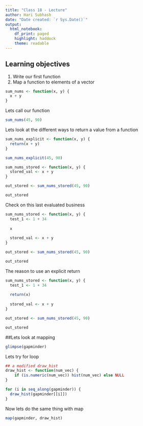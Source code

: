 ```yaml
---
title: "Class 18 - Lecture"
author: Hari Subhash
date: "Date created: `r Sys.Date()`"
output:
  html_notebook: 
    df_print: paged
    highlight: haddock
    theme: readable
---
```

## **Learning objectives**
1. Write our first function
2. Map a function to elements of a vector


```r
sum_nums <- function(x, y) {
  x + y
}
```

Lets call our function

```r
sum_nums(45, 90)
```


Lets look at the different ways to return a value from a function

```r
sum_nums_explicit <- function(x, y) {
  return(x + y)
}

sum_nums_explicit(45, 90)
```


```r
sum_nums_stored <- function(x, y) {
  stored_val <- x + y
}

out_stored <- sum_nums_stored(45, 90)

out_stored
```

Check on this last evaluated business

```r
sum_nums_stored <- function(x, y) {
  test_1 <- 1 + 34
  
  x
  
  stored_val <- x + y
}

out_stored <- sum_nums_stored(45, 90)

out_stored
```

The reason to use an explicit return

```r
sum_nums_stored <- function(x, y) {
  test_1 <- 1 + 34
  
  return(x)
  
  stored_val <- x + y
}

out_stored <- sum_nums_stored(45, 90)

out_stored
```


##Lets look at mapping
```r
glimpse(gapminder)
```


Lets try for loop
```r
## a modified draw_hist
draw_hist <- function(num_vec) {
    if (is.numeric(num_vec)) hist(num_vec) else NULL
}
```


```r
for (i in seq_along(gapminder)) {
  draw_hist(gapminder[[i]])
}
```


Now lets do the same thing with map
```r
map(gapminder, draw_hist)
```








